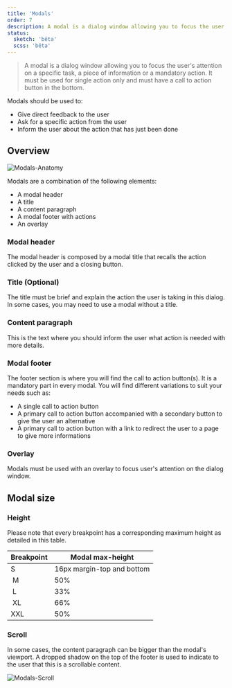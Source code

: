 ```yaml
---
title: 'Modals'
order: 7
description: A modal is a dialog window allowing you to focus the user's attention on a specific task, a piece of information or a mandatory action.
status:
  sketch: 'bêta'
  scss: 'bêta'
---
```


> A modal is a dialog window allowing you to focus the user's attention on a specific task, a piece of information or a mandatory action. It must be used for single action only and must have a call to action button in the bottom.

<Preview path="opening" nude />

Modals should be used to:

- Give direct feedback to the user
- Ask for a specific action from the user
- Inform the user about the action that has just been done

## Overview

![Modals-Anatomy](modals-anatomy--default.png)

Modals are a combination of the following elements:

- A modal header
- A title
- A content paragraph
- A modal footer with actions
- An overlay

### Modal header

The modal header is composed by a modal title that recalls the action clicked by the user and a closing button.

### Title (Optional)

The title must be brief and explain the action the user is taking in this dialog. In some cases, you may need to use a modal without a title.

### Content paragraph

This is the text where you should inform the user what action is needed with more details.

### Modal footer

The footer section is where you will find the call to action button(s). It is a mandatory part in every modal. You will find different variations to suit your needs such as:

- A single call to action button
- A primary call to action button accompanied with a secondary button to give the user an alternative
- A primary call to action button with a link to redirect the user to a page to give more informations

### Overlay

Modals must be used with an overlay to focus user's attention on the dialog window.

## Modal size

### Height

Please note that every breakpoint has a corresponding maximum height as detailed in this table.

| Breakpoint | Modal max-height           |
| ---------- | -------------------------- |
| S          | 16px margin-top and bottom |
|  M         | 50%                        |
|  L         | 33%                        |
|  XL        | 66%                        |
| XXL        | 50%                        |

### Scroll

In some cases, the content paragraph can be bigger than the modal's viewport. A dropped shadow on the top of the footer is used to indicate to the user that this is a scrollable content.

![Modals-Scroll](modals-scroll.png)
